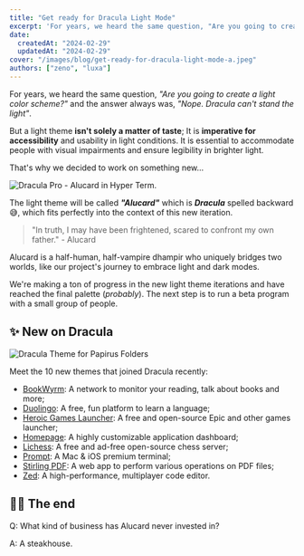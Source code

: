 ```yaml
---
title: "Get ready for Dracula Light Mode"
excerpt: 'For years, we heard the same question, "Are you going to create a light color scheme?" and the answer always was, "Nope. Dracula can''t stand the light".'
date:
  createdAt: "2024-02-29"
  updatedAt: "2024-02-29"
cover: "/images/blog/get-ready-for-dracula-light-mode-a.jpeg"
authors: ["zeno", "luxa"]
---
```


For years, we heard the same question, _"Are you going to create a light color scheme?"_ and the answer always was, _"Nope. Dracula can't stand the light"_.

But a light theme **isn't solely a matter of taste**; It is **imperative for accessibility** and usability in light conditions. It is essential to accommodate people with visual impairments and ensure legibility in brighter light.

That's why we decided to work on something new...

![Dracula Pro - Alucard in Hyper Term.](/images/blog/get-ready-for-dracula-light-mode-a.jpeg)

The light theme will be called **_"Alucard"_** which is **_Dracula_** spelled backward 😅, which fits perfectly into the context of this new iteration.

> "In truth, I may have been frightened, scared to confront my own father." - Alucard

Alucard is a half-human, half-vampire dhampir who uniquely bridges two worlds, like our project's journey to embrace light and dark modes.

We're making a ton of progress in the new light theme iterations and have reached the final palette (_probably_). The next step is to run a beta program with a small group of people.

## ✨ New on Dracula

![Dracula Theme for Papirus Folders](/images/blog/get-ready-for-dracula-light-mode-b.jpeg)

Meet the 10 new themes that joined Dracula recently:

- [BookWyrm](/bookwyrm): A network to monitor your reading, talk about books and more;
- [Duolingo](/duoling): A free, fun platform to learn a language;
- [Heroic Games Launcher](/heroic-games-launcher): A free and open-source Epic and other games launcher;
- [Homepage](/homepage): A highly customizable application dashboard;
- [Lichess](/lichess): A free and ad-free open-source chess server;
- [Prompt](/prompt): A Mac & iOS premium terminal;
- [Stirling PDF](/stirling-pdf): A web app to perform various operations on PDF files;
- [Zed](/zed): A high-performance, multiplayer code editor.

## 👋🏻 The end

Q: What kind of business has Alucard never invested in?

A: A steakhouse.

